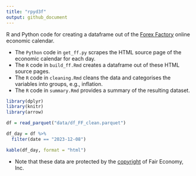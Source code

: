 ```yaml
---
title: "rpyd3f"
output: github_document
---
```


R and Python code for creating a dataframe out of the [Forex Factory](https://www.forexfactory.com) online economic calendar.

* The `Python` code in `get_ff.py` scrapes the HTML source page of the economic calendar for each day.
* The `R` code in `build_ff.Rmd` creates a dataframe out of these HTML source pages.
* The `R` code in `cleaning.Rmd` cleans the data and categorises the variables into groups, e.g., inflation.  
* The `R` code in `summary.Rmd` provides a summary of the resulting dataset.

```r
library(dplyr)
library(knitr)
library(arrow)

df = read_parquet("data/df_FF_clean.parquet")

df_day = df %>%
  filter(date == "2023-12-08")

kable(df_day, format = "html")
```

* Note that these data are protected by the [copyright](https://www.forexfactory.com/notices#copyrightof) of Fair Economy, Inc.